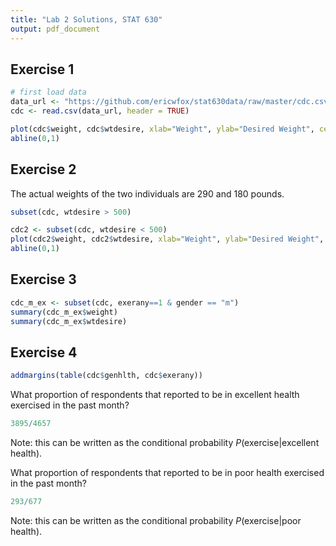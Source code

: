 ```yaml
---
title: "Lab 2 Solutions, STAT 630"
output: pdf_document
---
```


## Exercise 1
```r
# first load data
data_url <- "https://github.com/ericwfox/stat630data/raw/master/cdc.csv"
cdc <- read.csv(data_url, header = TRUE)

plot(cdc$weight, cdc$wtdesire, xlab="Weight", ylab="Desired Weight", cex=0.6)
abline(0,1)
```
\clearpage

## Exercise 2
The actual weights of the two individuals are 290 and 180 pounds.

```r
subset(cdc, wtdesire > 500)
```

```r
cdc2 <- subset(cdc, wtdesire < 500)
plot(cdc2$weight, cdc2$wtdesire, xlab="Weight", ylab="Desired Weight", cex=0.6)
abline(0,1)
```
\clearpage

## Exercise 3
```r
cdc_m_ex <- subset(cdc, exerany==1 & gender == "m")
summary(cdc_m_ex$weight)
summary(cdc_m_ex$wtdesire)
```


## Exercise 4
```r
addmargins(table(cdc$genhlth, cdc$exerany))
```
\medskip

What proportion of respondents that reported to be in excellent health exercised in the past month?
```r
3895/4657
```
Note: this can be written as the conditional probability $P(\text{exercise} | \text{excellent health})$.
\medskip

What proportion of respondents that reported to be in poor health exercised in the past month? 
```r
293/677
```
Note: this can be written as the conditional probability $P(\text{exercise} | \text{poor health})$.



